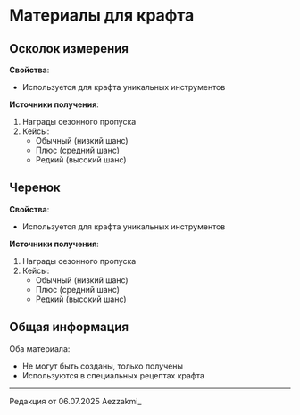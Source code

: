 # Материалы для крафта

## Осколок измерения

**Свойства**:
- Используется для крафта уникальных инструментов

**Источники получения**:
1. Награды сезонного пропуска
2. Кейсы:
   - Обычный (низкий шанс)
   - Плюс (средний шанс)
   - Редкий (высокий шанс)

## Черенок

**Свойства**:
- Используется для крафта уникальных инструментов

**Источники получения**:
1. Награды сезонного пропуска
2. Кейсы:
   - Обычный (низкий шанс)
   - Плюс (средний шанс)
   - Редкий (высокий шанс)

## Общая информация

Оба материала:
- Не могут быть созданы, только получены
- Используются в специальных рецептах крафта

--------

<Badge bgColor="#ffad47" textColor="#000000">Редакция от 06.07.2025</Badge> <Badge bgColor="#88bfbd" textColor="#000000">Aezzakmi_</Badge>